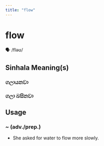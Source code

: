 ```yaml
---
title: "flow"
---
```


# flow

🗣️ /fləʊ/

## Sinhala Meaning(s)

### ගලායනවා
### ගලා බසිනවා

## Usage

### ~ (adv./prep.)

- She asked for water to flow more slowly.

